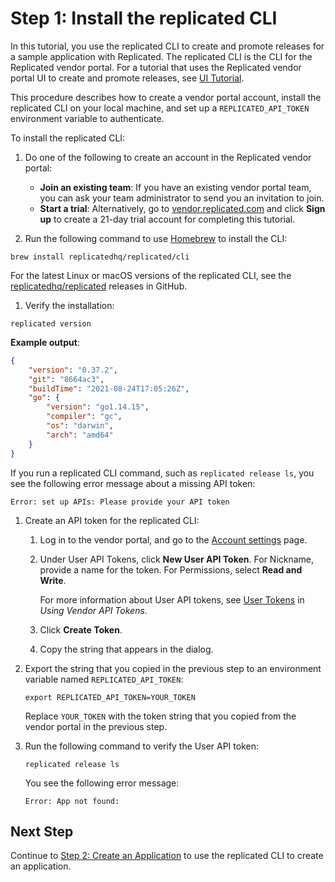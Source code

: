 # Step 1: Install the replicated CLI

In this tutorial, you use the replicated CLI to create and promote releases for a sample application with Replicated. The replicated CLI is the CLI for the Replicated vendor portal. For a tutorial that uses the Replicated vendor portal UI to create and promote releases, see [UI Tutorial](tutorial-ui-setup).

This procedure describes how to create a vendor portal account, install the replicated CLI on your local machine, and set up a `REPLICATED_API_TOKEN` environment variable to authenticate.

To install the replicated CLI:

1. Do one of the following to create an account in the Replicated vendor portal:
   * **Join an existing team**: If you have an existing vendor portal team, you can ask your team administrator to send you an invitation to join.
   * **Start a trial**: Alternatively, go to [vendor.replicated.com](https://vendor.replicated.com/) and click **Sign up** to create a 21-day trial account for completing this tutorial.

1. Run the following command to use [Homebrew](https://brew.sh) to install the CLI:

  ```
  brew install replicatedhq/replicated/cli
  ```

  For the latest Linux or macOS versions of the replicated CLI, see the [replicatedhq/replicated](https://github.com/replicatedhq/replicated/releases) releases in GitHub.

1. Verify the installation:

  ```
  replicated version
  ```
  **Example output**:

  ```json
  {
      "version": "0.37.2",
      "git": "8664ac3",
      "buildTime": "2021-08-24T17:05:26Z",
      "go": {
          "version": "go1.14.15",
          "compiler": "gc",
          "os": "darwin",
          "arch": "amd64"
      }
  }
  ```
  If you run a replicated CLI command, such as `replicated release ls`, you see the following error message about a missing API token:

  ```
  Error: set up APIs: Please provide your API token
  ```

1. Create an API token for the replicated CLI:

   1. Log in to the vendor portal, and go to the [Account settings](https://vendor.replicated.com/account-settings) page.

   1. Under User API Tokens, click **New User API Token**. For Nickname, provide a name for the token. For Permissions, select **Read and Write**.

      For more information about User API tokens, see [User Tokens](/reference/replicated-cli-tokens#user-tokens) in _Using Vendor API Tokens_.

   1. Click **Create Token**.

   1. Copy the string that appears in the dialog.

1. Export the string that you copied in the previous step to an environment variable named `REPLICATED_API_TOKEN`:

   ```
   export REPLICATED_API_TOKEN=YOUR_TOKEN
   ```
   Replace `YOUR_TOKEN` with the token string that you copied from the vendor portal in the previous step.

1. Run the following command to verify the User API token:

   ```
   replicated release ls
   ```

   You see the following error message:

   ```
   Error: App not found:
   ```

## Next Step

Continue to [Step 2: Create an Application](tutorial-cli-create-app) to use the replicated CLI to create an application.
